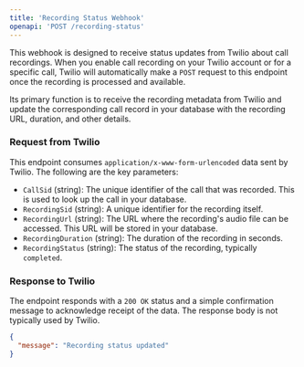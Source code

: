 ```yaml
---
title: 'Recording Status Webhook'
openapi: 'POST /recording-status'
---
```


This webhook is designed to receive status updates from Twilio about call recordings. When you enable call recording on your Twilio account or for a specific call, Twilio will automatically make a `POST` request to this endpoint once the recording is processed and available.

Its primary function is to receive the recording metadata from Twilio and update the corresponding call record in your database with the recording URL, duration, and other details.

### Request from Twilio

This endpoint consumes `application/x-www-form-urlencoded` data sent by Twilio. The following are the key parameters:

- `CallSid` (string): The unique identifier of the call that was recorded. This is used to look up the call in your database.
- `RecordingSid` (string): A unique identifier for the recording itself.
- `RecordingUrl` (string): The URL where the recording's audio file can be accessed. This URL will be stored in your database.
- `RecordingDuration` (string): The duration of the recording in seconds.
- `RecordingStatus` (string): The status of the recording, typically `completed`.

### Response to Twilio

The endpoint responds with a `200 OK` status and a simple confirmation message to acknowledge receipt of the data. The response body is not typically used by Twilio.

```json Response
{
  "message": "Recording status updated"
}
``` 